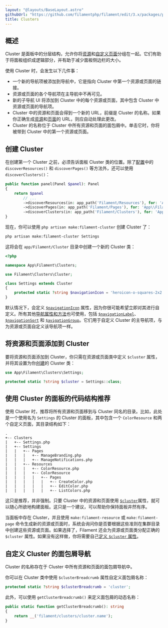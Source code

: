 ```yaml
---
layout: "@layouts/BaseLayout.astro"
githubUrl: "https://github.com/filamentphp/filament/edit/3.x/packages/panels/docs/10-clusters.md"
title: Clusters
---
```


## 概述

Cluster 是面板中的分层结构，允许你将[资源](resources)和[自定义页面](pages)分组在一起。它们有助于将面板组织成逻辑部分，并有助于减少面板侧边栏的大小。

使用 Cluster 时，会发生以下几件事：

- 一个新的导航项被添加到导航中，它是指向 Cluster 中第一个资源或页面的链接。
- 资源或页面的各个导航项在主导航中不再可见。
- 新的子导航 UI 将添加到 Cluster 中的每个资源或页面，其中包含 Cluster 中资源或页面的导航项。
- Cluster 中的资源和页面会得到一个新的 URL，前缀是 Cluster 的名称。如果你正确生成[资源](resources/getting-started#为资源页面生成-url)和[页面](pages#为页面生成-url)的 URL，则应自动处理此更改。
- Cluster 的名称位于 Cluster 中所有资源和页面的面包屑中。单击它时，你将被带到 Cluster 中的第一个资源或页面。

## 创建 Cluster

在创建第一个 Cluster 之前，必须告诉面板 Cluster 类的位置。除了[配置](configuration)中的 `discoverResources()` 和 `discoverPages()` 等方法外，还可以使用 `discoverClusters()`：

```php
public function panel(Panel $panel): Panel
{
    return $panel
        // ...
        ->discoverResources(in: app_path('Filament/Resources'), for: 'App\\Filament\\Resources')
        ->discoverPages(in: app_path('Filament/Pages'), for: 'App\\Filament\\Pages')
        ->discoverClusters(in: app_path('Filament/Clusters'), for: 'App\\Filament\\Clusters');
}
```

现在，你可以使用 `php artisan make:filament-cluster` 创建 Cluster 了：

```bash
php artisan make:filament-cluster Settings
```

这将会在 `app/Filament/Cluster` 目录中创建一个新的 Cluster 类：

```php
<?php

namespace App\Filament\Clusters;

use Filament\Clusters\Cluster;

class Settings extends Cluster
{
    protected static ?string $navigationIcon = 'heroicon-o-squares-2x2';
}
```

默认情况下，会定义 [`$navigationIcon`](navigation#自定义导航项图标) 属性，因为你很可能希望立即对其进行自定义。所有其他[导航属性和方法](navigation)也可使用，包括 [`$navigationLabel`](navigation#自定义导航项标签)、[`$navigationSort`](navigation#导航项排序) 和 [`$avigationGroup`](navigation#导航项分组)。它们用于自定义 Cluster 的主导航项，与为资源或页面自定义该导航项一样。

## 将资源和页面添加到 Cluster

要将资源和页面添加到 Cluster，你只需在资源或页面类中定义 `$cluster` 属性，并将其设置为你[创建](#创建-cluster)的 Cluster 类：

```php
use App\Filament\Clusters\Settings;

protected static ?string $cluster = Settings::class;
```

## 使用 Cluster 的面板的代码结构推荐

使用 Cluster 时，推荐将所有资源和页面移到与 Cluster 同名的目录。比如，此处是一个使用名为 `Settings` 的 Cluster 的面板，其中包含一个 `ColorResource` 和两个自定义页面，其目录结构如下：

```
.
+-- Clusters
|   +-- Settings.php
|   +-- Settings
|   |   +-- Pages
|   |   |   +-- ManageBranding.php
|   |   |   +-- ManageNotifications.php
|   |   +-- Resources
|   |   |   +-- ColorResource.php
|   |   |   +-- ColorResource
|   |   |   |   +-- Pages
|   |   |   |   |   +-- CreateColor.php
|   |   |   |   |   +-- EditColor.php
|   |   |   |   |   +-- ListColors.php
```

这只是推荐，并非强制。只要 Cluster 中的资源和页面使用 [`$cluster`](#将资源和页面添加到-cluster)属性，就可以随心所欲地构建面板。这只是一个建议，可以帮助你保持面板井然有序。

当面板中存在 Cluster，并且使用 `make:filament-resource` 或 `make:filament-page` 命令生成新的资源或页面时，系统会询问你是否要根据这些准则在集群目录中创建这些资源或页面。如果选择了，Filament 还会为资源或页面类分配正确的 `$cluster` 属性。如果没有这样做，你将需要自己[定义 `$cluster` 属性](#将资源和页面添加到-cluster)。

## 自定义 Cluster 的面包屑导航

Cluster 的名称存在于 Cluster 中所有资源和页面的面包屑导航中。

你可以在 Cluster 类中使用 `$clusterBreadcrumb` 属性自定义面包屑名称：

```php
protected static ?string $clusterBreadcrumb = 'cluster';
```

此外，可以使用 `getClusterBreadcrumb()` 来定义面包屑的动态名称：

```php
public static function getClusterBreadcrumb(): string
{
    return __('filament/clusters/cluster.name');
}
```
